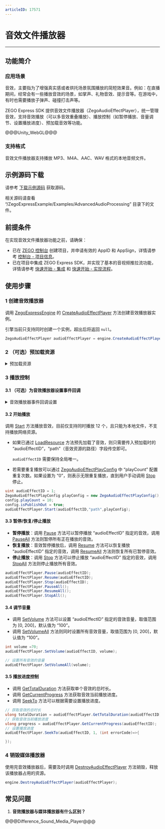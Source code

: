 ```yaml
---
articleID: 17571
---
```

# 音效文件播放器

- - -

## 功能简介

### 应用场景

音效，主要指为了增强真实感或者烘托场景氛围播放的简短效果音。例如：在直播期间，经常会有一些播放音效的场景，如掌声、礼物音效、提示音等。在游戏中，有时也需要播放子弹声、碰撞打击声等。 

ZEGO Express SDK 提供音效文件播放器（ZegoAudioEffectPlayer），统一管理音效，支持音效播放（可以多音效重叠播放）、播放控制（如暂停播放、音量调节、设置播放进度）、预加载音效等功能。

@@@Unity_WebGL@@@


### 支持格式

音效文件播放器支持播放 MP3、M4A、AAC、WAV 格式的本地音频文件。

## 示例源码下载

请参考 [下载示例源码](!DownloadDemo/DownloadDemo) 获取源码。

相关源码请查看 “/ZegoExpressExample/Examples/AdvancedAudioProcessing” 目录下的文件。

## 前提条件

在实现音效文件播放器功能之前，请确保：

- 已在 [ZEGO 控制台](https://console.zego.im) 创建项目，并申请有效的 AppID 和 AppSign，详情请参考 [控制台 - 项目信息](https://doc-zh.zego.im/article/12107)。
- 已在项目中集成 ZEGO Express SDK，并实现了基本的音视频推拉流功能，详情请参考 [快速开始 - 集成](!Integration/SDK_Integration) 和 [快速开始 - 实现流程](!Integration/Solution_Implementation)。


## 使用步骤

### 1 创建音效播放器

调用 [ZegoExpressEngine](@-ZegoExpressEngine) 的 [CreateAudioEffectPlayer](@CreateAudioEffectPlayer) 方法创建音效播放器实例。

<div class="mk-warning">

引擎当前只支持同时创建一个实例，超出后将返回 `null`。  
</div>

```c#
ZegoAudioEffectPlayer audioEffectPlayer = engine.CreateAudioEffectPlayer();
```

### 2 （可选）预加载资源

<details class="zg-primary">
    <summary>预加载资源</summary>

在频繁播放相同音效场景中，SDK 为了优化重复读文件并解码的性能，提供了预加载音效文件到内存中的功能。

调用  [LoadResource](@LoadResource-ZegoAudioEffectPlayer) 方法加载音效资源，可通过 “callback” 参数来监听加载的结果，显示加载成功后方可播放。

<div class="mk-hint">

最多支持同时预加载 15 个本地音效文件（不支持网络资源），并且单个音效文件时长不能超过 30s，否则加载会报错。
</div>

当加载的音效使用完成后，可以调用 [UnloadResource](@UnloadResource-ZegoAudioEffectPlayer) 接口卸载，以释放相关资源，否则 SDK 将在 [ZegoAudioEffectPlayer](@-ZegoAudioEffectPlayer) 实例释放时，自动卸载已加载的音效。


<div class="mk-hint">

预加载为非必须操作，为了提高性能或者需要反复播放某个特定的音效时推荐使用。   
</div>


```c#
// 加载音效资源
audioEffectPlayer.LoadResource(audioEffectID, "path", (int errorCode)=>{

});

// 卸载音效资源
audioEffectPlayer.UnloadResource(audioEffectID);
```
</details>

### 3 播放控制

#### 3.1 （可选）为音效播放器设置事件回调

<details class="zg-primary">
    <summary>音效播放器事件回调设置</summary>

可以根据需要监听音效播放器的 [OnAudioEffectPlayStateUpdate](@OnAudioEffectPlayStateUpdate) 方法为播放器设置事件回调，用于监听“音效播放状态改变”等通知。

```c#
public void OnAudioEffectPlayStateUpdate(ZegoAudioEffectPlayer audioEffectPlayer, uint audioEffectID, ZegoAudioEffectPlayState state, int errorCode) {

}
```
</details>


#### 3.2 开始播放

调用 [Start](@Start-ZegoAudioEffectPlayer) 方法播放音效，目前仅支持同时播放 12 个，且只能为本地文件，不支持播放网络资源。 

* 如果已通过 [LoadResource](@LoadResource-ZegoAudioEffectPlayer) 方法预先加载了音效，则只需要传入预加载时的 “audioEffectID”，“path”（音效资源的路径）字段传空即可。
    
    <div class="mk-warning">

    `audioEffectID` 需要保持全局唯一。
    </div>

* 若需要重复播放可以通过 [ZegoAudioEffectPlayConfig](@-ZegoAudioEffectPlayConfig) 中 “playCount” 配置重复次数。如果设置为 “0”，则表示无限重复播放，直到用户手动调用 [Stop](@Stop-ZegoAudioEffectPlayer) 停止。

```c#
uint audioEffectID = 1;
ZegoAudioEffectPlayConfig playConfig = new ZegoAudioEffectPlayConfig();
config.playCount = 10;
config.isPublishOut = true;
audioEffectPlayer.Start(audioEffectID,"path",playConfig);
```

#### 3.3 暂停/恢复/停止播放

- **暂停播放**：调用 [Pause](@Pause-ZegoAudioEffectPlayer) 方法可以暂停播放 “audioEffectID” 指定的音效，调用 [PauseAll](@PauseAll-ZegoAudioEffectPlayer) 方法则暂停所有正在播放的音效。
- **恢复播放**：音效暂停播放后，调用 [Resume](@Resume-ZegoAudioEffectPlayer) 方法可以恢复播放 “audioEffectID” 指定的音效，调用 [ResumeAll](@ResumeAll-ZegoAudioEffectPlayer) 方法则恢复所有已暂停音效。
- **停止播放**：调用 [Stop](@Stop-ZegoAudioEffectPlayer) 方法可以停止播放 “audioEffectID” 指定的音效，调用 [StopAll](@StopAll-ZegoAudioEffectPlayer) 方法则停止播放所有音效。

```c#
audioEffectPlayer.Pause(audioEffectID);
audioEffectPlayer.Resume(audioEffectID);
audioEffectPlayer.Stop(audioEffectID);
audioEffectPlayer.PauseAll();
audioEffectPlayer.ResumeAll();
audioEffectPlayer.StopAll();
```

#### 3.4 调节音量

- 调用 [SetVolume](@SetVolume-ZegoAudioEffectPlayer) 方法可以设置 “audioEffectID” 指定的音效音量，取值范围为 [0, 200]，默认值为 “100”。
- 调用 [SetVolumeAll](@SetVolumeAll-ZegoAudioEffectPlayer) 方法则同时设置所有音效音量，取值范围为 [0, 200]，默认值为 “100”。

```c#
int volume =70;
audioEffectPlayer.SetVolume(audioEffectID, volume);

// 设置所有音效的音量
audioEffectPlayer.SetVolumeAll(volume);
```

#### 3.5 播放进度控制

- 调用 [GetTotalDuration](@GetTotalDuration-ZegoAudioEffectPlayer) 方法获取单个音效的总时长。
- 调用 [GetCurrentProgress](@GetCurrentProgress-ZegoAudioEffectPlayer) 方法获取音效当前播放进度。
- 调用 [SeekTo](@SeekTo-ZegoAudioEffectPlayer) 方法可以根据需要设置播放进度。

```c#
// 获取音效的总时长
ulong totalDuration = audioEffectPlayer.GetTotalDuration(audioEffectID);
// 获取音效当前播放进度
ulong progress = audioEffectPlayer.GetCurrentProgress(audioEffectID);
// 设置播放进度
audioEffectPlayer.SeekTo(audioEffectID, 1, (int errorCode)=>{

});
```

### 4 销毁媒体播放器

使用完音效播放器后，需要及时调用 [DestroyAudioEffectPlayer](@DestroyAudioEffectPlayer) 方法销毁，释放该播放器占用的资源。

```c#
engine.DestroyAudioEffectPlayer(audioEffectPlayer);
```

## 常见问题

1. **音效播放器与媒体播放器有什么区别？**

@@@Difference_Sound_Media_Player@@@
